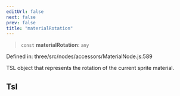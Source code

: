 ```yaml
---
editUrl: false
next: false
prev: false
title: "materialRotation"
---
```


> `const` **materialRotation**: `any`

Defined in: three/src/nodes/accessors/MaterialNode.js:589

TSL object that represents the rotation of the current sprite material.

## Tsl
